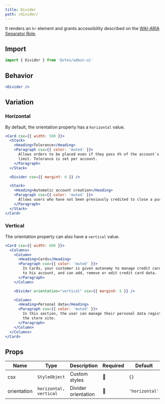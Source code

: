 ```yaml
---
title: Divider
path: /divider/
---
```


It renders an `hr` element and grants accessibility described on the [WAI-ARIA Separator Role](https://www.w3.org/TR/wai-aria-1.1/#separator).

## Import

```jsx isStatic maxRows=12
import { Divider } from '@vtex/admin-ui'
```

## Behavior

```jsx isStatic
<Divider />
```

## Variation

### Horizontal

By default, the orientation property has a `horizontal` value.

```jsx isStatic
<Card csx={{ width: 500 }}>
  <Stack>
    <Heading>Tolerance</Heading>
    <Paragraph csx={{ color: 'muted' }}>
      Allows orders to be placed even if they pass X% of the account`s credit
      limit. Tolerance is set per account.
    </Paragraph>
  </Stack>

  <Divider csx={{ marginY: 6 }} />

  <Stack>
    <Heading>Automatic account creation</Heading>
    <Paragraph csx={{ color: 'muted' }}>
      Allows users who have not been previously credited to close a purchase.
    </Paragraph>
  </Stack>
</Card>
```

### Vertical

The orientation property can also have a `vertical` value.

```jsx isStatic
<Card csx={{ width: 600 }}>
  <Columns>
    <Column>
      <Heading>Cards</Heading>
      <Paragraph csx={{ color: 'muted' }}>
        In Cards, your customer is given autonomy to manage credit cards related
        to his account, and can add, remove or edit credit card data.
      </Paragraph>
    </Column>

    <Divider orientation="vertical" csx={{ marginX: 6 }} />

    <Column>
      <Heading>Personal data</Heading>
      <Paragraph csx={{ color: 'muted' }}>
        In this section, the user can manage their personal data registered on
        the store site.
      </Paragraph>
    </Column>
  </Columns>
</Card>
```

## Props

| Name        | Type                   | Description         | Required | Default        |
| ----------- | ---------------------- | ------------------- | -------- | -------------- |
| csx         | `StyleObject`          | Custom styles       | 🚫       | `{}`           |
| orientation | `horizontal, vertical` | Divider orientation | 🚫       | `'horizontal'` |
